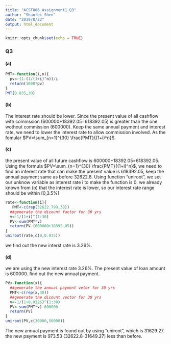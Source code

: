 ---
title: "ACST886_Assignment1_Q3"
author: "Shaofei Shen"
date: "2019/8/22"
output: html_document
---

```{r setup, include=FALSE}
knitr::opts_chunk$set(echo = TRUE)
```

### Q3
#### (a)
```{r}
PMT<-function(i,n){
  pv<-(1-(1/(1+i)^n))/i
  return(1000*pv)
}
PMT(0.035,30)
```

#### (b)
The interest rate should be lower. Since the present value of all cashflow with commssion (600000+18392.05=618392.05) is greater than the one wothout commission (600000). Keep the same annual payment and interest rate, we need to lower the interest rate to allow commission involved. As the fomular $PV=\sum_{n=1}^{30} \frac{PMT}{(1+i)^n}$. 

#### (c)
the present value of all future cashflow is 600000+18392.05=618392.05. Using the formula $PV=\sum_{n=1}^{30} \frac{PMT}{(1+i)^n}$, we need to find an interest rate that can make the present value is 618392.05, keep the annual payment same as before 32622.8. Using function "uniroot", we set our unknow variable as interest rate i to make the function is 0. we already known from (b) that the interest rate is lower, so our interest rate range should be within [0,3.5%]
```{r}
rate<-function(i){
   PMT<-c(rep(32622.799,30))
  ##generate the dicount factor for 30 yrs 
  v<-1/(1+i)^(1:30)
  PV<-sum(PMT*v)
  return(PV-(600000+18392.05))
}
uniroot(rate,c(0,0.035))
```
we find out the new interst rate is 3.26%.

#### (d)
we are using the new interest rate 3.26%. The present value of loan amount is 600000. find out the new annual payment. 
```{r}
PV<-function(x){
  ##generate the annual payment vetor for 30 yrs
  PMT<-c(rep(x,30))
  ##generate the dicount vector for 30 yrs 
  v<-1/(1+0.0326)^(1:30)
  PV<-sum(PMT*v)-600000
  return(PV)
}
uniroot(PV,c(30000,50000))
```
The new annual payment is found out by using "uniroot", which is 31629.27. the new payment is 973.53 (32622.8-31649.27) less than before. 